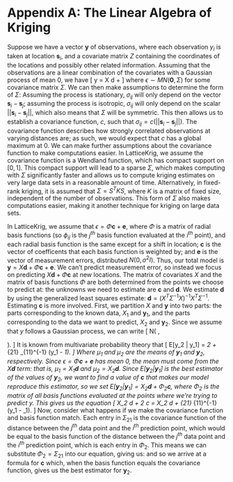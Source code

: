 \newcommand{\bld}{\mathbf}

# Appendix A: The Linear Algebra of Kriging

Suppose we have a vector $\bld{y}$ of observations, where each observation $y_i$ is taken at location $\bld s_i$, and a covariate matrix $Z$ containing the coordinates of the locations and possibly other related information. Assuming that the observations are a linear combination of the covariates with a Gaussian process of mean 0, we have
\[ \bld y = X \bld d + \epsilon\]
where $\epsilon \sim MN(\bld 0, \Sigma)$ for some covariance matrix $\Sigma$. We can then make assumptions to determine the form of $\Sigma$: Assuming the process is stationary, $\sigma_{ij}$ will only depend on the vector $\bld s_i - \bld s_j$; assuming the process is isotropic, $\sigma_{ij}$ will only depend on the scalar $||\bld s_i - \bld s_j||$, which also means that $\Sigma$ will be symmetric. This then allows us to establish a covariance function, $c$, such that $\sigma_{ij} = c(||\bld s_i - \bld s_j||)$. The covariance function describes how strongly correlated observations at varying distances are; as such, we would expect that $c$ has a global maximum at 0. We can make further assumptions about the covariance function to make computations easier. In LatticeKrig, we assume the covariance function is a Wendland function, which has compact support on $[0, 1]$. This compact support will lead to a sparse $\Sigma$, which makes computing with $\Sigma$ significantly faster and allows us to compute kriging estimates on very large data sets in a reasonable amount of time. Alternatively, in fixed-rank kriging, it is assumed that $\Sigma = S^T K S$, where $K$ is a matrix of fixed size, independent of the number of observations. This form of $\Sigma$ also makes computations easier, making it another technique for kriging on large data sets.


In LatticeKrig, we assume that $\epsilon = \Phi \bld{c} + \bld{e}$, where $\Phi$ is a matrix of radial basis functions (so $\phi_{ij}$ is the $j^{th}$ basis function evaluated at the $i^{th}$ point), and each radial basis function is the same except for a shift in location; $\bld c$ is the vector of coefficents that each basis function is weighted by; and $\bld e$ is the vector of measurement errors, distributed $N(0, \sigma^2 I)$. Thus, our total model is $\bld y = X \bld d + \Phi \bld c + \bld e$. We can't predict measurement error, so instead we focus on predicting $X \bld d + \Phi \bld c$ at new locations. The matrix of covariates $X$ and the matrix of basis functions $\Phi$ are both determined from the points we choose to predict at: the unknowns we need to estimate are $\bld c$ and $\bld d$. We estimate $\bld d$ by using the generalized least squares estimate: $\bld d = (X^T \Sigma^{-1} X)^{-1} X^T \Sigma^{-1}$. Estimating $\bld c$ is more involved. First, we partition $X$ and $\bld y$ into two parts: the parts corresponding to the known data, $X_1$ and $\bld y_1$, and the parts corresponding to the data we want to predict, $X_2$ and $\bld y_2$. Since we assume that $y$ follows a Gaussian process, we can write
\[
\begin{pmatrix} \bld y_1 \\ \bld y_2 \end{pmatrix} \sim N\left( \begin{pmatrix} \mu_1 \\ \mu_2 \end{pmatrix}, \begin{bmatrix} \Sigma_{11} & \Sigma_{12} \\ \Sigma_{21} & \Sigma_{22} \end{bmatrix} \right).
\]
It is known from multivariate probability theory that
\[
E[\bld y_2 | \bld y_1] = \mu_2 + \Sigma_{21} \Sigma_{11}^{-1} (\bld y_1 - \mu_1).
\]
Where $\mu_1$ and $\mu_2$ are the means of $\bld y_1$ and $\bld y_2$, respectively. Since $\epsilon = \Phi \bld c + \bld e$ has mean 0, the mean must come from the $X \bld d$ term: that is, $\mu_1 = X_1 \bld d$ and $\mu_2 = X_2 \bld d$. Since $E[\bld y_2 | \bld y_1]$ is the best estimator of the values of $\bld y_2$, we want to find a value of $\bld c$ that makes our model reproduce this estimator, so we set $E[\bld y_2 | \bld y_1] = X_2 \bld d + \Phi_2 \bld c$, where $\Phi_2$ is the matrix of all basis functions evaluated at the points where we're trying to predict y. This gives us the equation
\[
X_2 \bld d + \Phi_2 \bld c = X_2 \bld d + \Sigma_{21} \Sigma_{11}^{-1} (\bld y_1 - \mu_1).
\]
Now, consider what happens if we make the covariance function and basis function match. Each entry in $\Sigma_{21}$ is the covariance function of the distance between the $j^{th}$ data point and the $i^{th}$ prediction point, which would be equal to the basis function of the distance between the $j^{th}$ data point and the $i^{th}$ prediction point, which is each entry in $\Phi_2$. This means we can substitute $\Phi_2 = \Sigma_{21}$ into our equation, giving us:
\begin{align*}
X_2 \bld d + \Phi_2 \bld c &= X_2 \bld d + \Sigma_{21} \Sigma_{11}^{-1} (\bld y_1 - \mu_1) \\
\Phi_2 \bld c &= \Sigma_{21} \Sigma_{11}^{-1} (\bld y_1 - \mu_1) \\
\Phi_2 \bld c &= \Phi_2 \Sigma_{11}^{-1} (\bld y_1 - \mu_1) \\
\bld c &= \Sigma_{11}^{-1} (\bld y_1 - \mu_1)
\end{align*}
and so we arrive at a formula for $\bld c$ which, when the basis function equals the covariance function, gives us the best estimator for $\bld y_2$.
